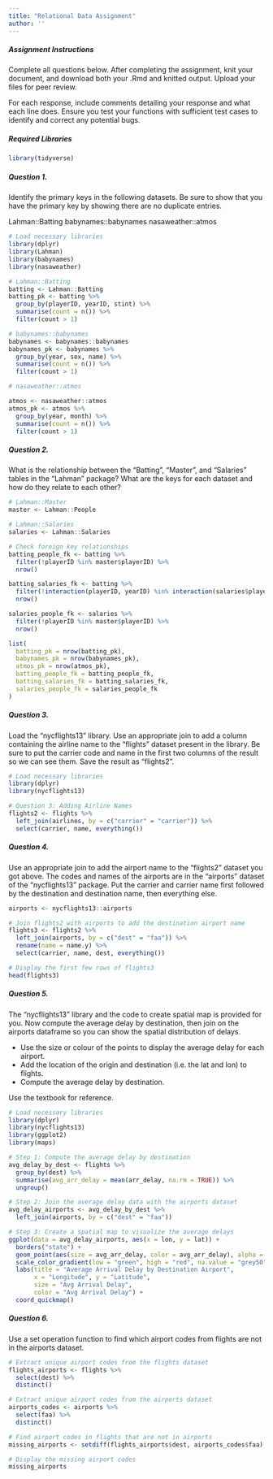 ---
title: "Relational Data Assignment"
author: ''
---
##### Assignment Instructions

Complete all questions below. After completing the assignment, knit your document, and download both your .Rmd and knitted output. Upload your files for peer review. 

For each response, include comments detailing your response and what each line does. Ensure you test your functions with sufficient test cases to identify and correct any potential bugs.

##### Required Libraries

```{r libraries}
library(tidyverse)
```

##### Question 1.

Identify the primary keys in the following datasets. Be sure to show that you have the primary key by showing there are no duplicate entries.

Lahman::Batting
babynames::babynames
nasaweather::atmos

```{r question-1-response}
# Load necessary libraries
library(dplyr)
library(Lahman)
library(babynames)
library(nasaweather)

```

```{r}
# Lahman::Batting
batting <- Lahman::Batting
batting_pk <- batting %>% 
  group_by(playerID, yearID, stint) %>%
  summarise(count = n()) %>%
  filter(count > 1)

# babynames::babynames
babynames <- babynames::babynames
babynames_pk <- babynames %>% 
  group_by(year, sex, name) %>%
  summarise(count = n()) %>%
  filter(count > 1)

# nasaweather::atmos

atmos <- nasaweather::atmos
atmos_pk <- atmos %>% 
  group_by(year, month) %>%
  summarise(count = n()) %>%
  filter(count > 1)


```


##### Question 2.

What is the relationship between the "Batting", "Master", and "Salaries" tables in the "Lahman" package? What are the keys for each dataset and how do they relate to each other?

```{r question-2-response}
# Lahman::Master
master <- Lahman::People

# Lahman::Salaries
salaries <- Lahman::Salaries

# Check foreign key relationships
batting_people_fk <- batting %>%
  filter(!playerID %in% master$playerID) %>%
  nrow()

batting_salaries_fk <- batting %>%
  filter(!interaction(playerID, yearID) %in% interaction(salaries$playerID, salaries$yearID)) %>%
  nrow()

salaries_people_fk <- salaries %>%
  filter(!playerID %in% master$playerID) %>%
  nrow()

list(
  batting_pk = nrow(batting_pk),
  babynames_pk = nrow(babynames_pk),
  atmos_pk = nrow(atmos_pk),
  batting_people_fk = batting_people_fk,
  batting_salaries_fk = batting_salaries_fk,
  salaries_people_fk = salaries_people_fk
)

```

##### Question 3.

Load the "nycflights13" library. Use an appropriate join to add a column containing the airline name to the "flights" dataset present in the library. Be sure to put the carrier code and name in the first two columns of the result so we can see them. Save the result as "flights2".

```{r question-3-response}

# Load necessary libraries
library(dplyr)
library(nycflights13)

# Question 3: Adding Airline Names
flights2 <- flights %>%
  left_join(airlines, by = c("carrier" = "carrier")) %>%
  select(carrier, name, everything())

```

##### Question 4.

Use an appropriate join to add the airport name to the "flights2" dataset you got above. The codes and names of the airports are in the "airports" dataset of the "nycflights13" package. Put the carrier and carrier name first followed by the destination and destination name, then everything else.

```{r question-4-response}

airports <- nycflights13::airports

# Join flights2 with airports to add the destination airport name
flights3 <- flights2 %>%
  left_join(airports, by = c("dest" = "faa")) %>%
  rename(name = name.y) %>%
  select(carrier, name, dest, everything())

# Display the first few rows of flights3
head(flights3)
```

##### Question 5.

The "nycflights13" library and the code to create spatial map is provided for you. Now compute the average delay by destination, then join on the airports dataframe so you can show the spatial distribution of delays.

* Use the size or colour of the points to display the average delay for each airport.
* Add the location of the origin and destination (i.e. the lat and lon) to flights.
* Compute the average delay by destination.

Use the textbook for reference.
```{r question-5-response}
# Load necessary libraries
library(dplyr)
library(nycflights13)
library(ggplot2)
library(maps)

# Step 1: Compute the average delay by destination
avg_delay_by_dest <- flights %>%
  group_by(dest) %>%
  summarise(avg_arr_delay = mean(arr_delay, na.rm = TRUE)) %>%
  ungroup()

# Step 2: Join the average delay data with the airports dataset
avg_delay_airports <- avg_delay_by_dest %>%
  left_join(airports, by = c("dest" = "faa"))

# Step 3: Create a spatial map to visualize the average delays
ggplot(data = avg_delay_airports, aes(x = lon, y = lat)) +
  borders("state") +
  geom_point(aes(size = avg_arr_delay, color = avg_arr_delay), alpha = 0.7) +
  scale_color_gradient(low = "green", high = "red", na.value = "grey50") +
  labs(title = "Average Arrival Delay by Destination Airport",
       x = "Longitude", y = "Latitude", 
       size = "Avg Arrival Delay",
       color = "Avg Arrival Delay") +
  coord_quickmap()

```

##### Question 6.

Use a set operation function to find which airport codes from flights are not in the airports dataset.

```{r question-6-response}
# Extract unique airport codes from the flights dataset
flights_airports <- flights %>%
  select(dest) %>%
  distinct()

# Extract unique airport codes from the airports dataset
airports_codes <- airports %>%
  select(faa) %>%
  distinct()

# Find airport codes in flights that are not in airports
missing_airports <- setdiff(flights_airports$dest, airports_codes$faa)

# Display the missing airport codes
missing_airports

```


